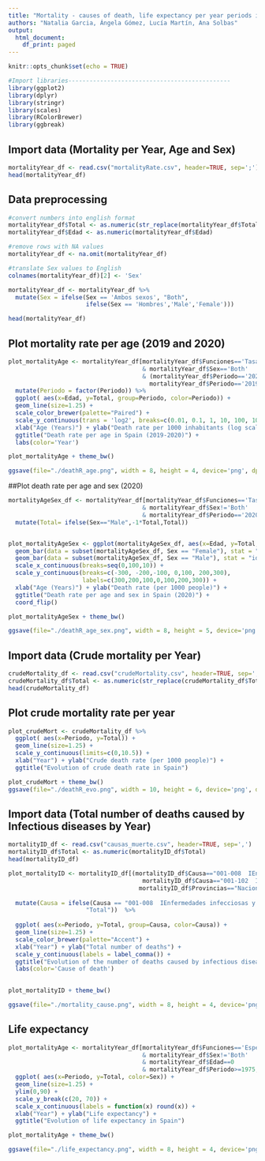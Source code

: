 ---
title: "Mortality - causes of death, life expectancy per year periods in Spain and mortality in population age groups in 2020"
authors: "Natalia Garcia, Ángela Gómez, Lucía Martín, Ana Solbas"
output:
  html_document:
    df_print: paged
---

```{r setup, include=FALSE}
knitr::opts_chunk$set(echo = TRUE)

#Import libraries----------------------------------------------
library(ggplot2)
library(dplyr)
library(stringr)
library(scales)
library(RColorBrewer)
library(ggbreak) 
```

## Import data (Mortality per Year, Age and Sex)

```{r}
mortalityYear_df <- read.csv("mortalityRate.csv", header=TRUE, sep=';')
head(mortalityYear_df)
```

## Data preprocessing

```{r}
#convert numbers into english format 
mortalityYear_df$Total <- as.numeric(str_replace(mortalityYear_df$Total,",","."))
mortalityYear_df$Edad <- as.numeric(mortalityYear_df$Edad)

#remove rows with NA values
mortalityYear_df <- na.omit(mortalityYear_df)

#translate Sex values to English
colnames(mortalityYear_df)[2] <- 'Sex'

mortalityYear_df <- mortalityYear_df %>%
  mutate(Sex = ifelse(Sex == 'Ambos sexos', "Both",
                      ifelse(Sex == 'Hombres','Male','Female')))

head(mortalityYear_df)
```

## Plot mortality rate per age (2019 and 2020)

````{r}
plot_mortalityAge <- mortalityYear_df[mortalityYear_df$Funciones=='Tasa de mortalidad'
                                      & mortalityYear_df$Sex=='Both'
                                      & (mortalityYear_df$Periodo=='2020' |
                                        mortalityYear_df$Periodo=='2019'),] %>%
  mutate(Periodo = factor(Periodo)) %>%
  ggplot( aes(x=Edad, y=Total, group=Periodo, color=Periodo)) +
  geom_line(size=1.25) +
  scale_color_brewer(palette="Paired") +
  scale_y_continuous(trans = 'log2', breaks=c(0.01, 0.1, 1, 10, 100, 1000)) +
  xlab("Age (Years)") + ylab("Death rate per 1000 inhabitants (log scale)") +
  ggtitle("Death rate per age in Spain (2019-2020)") +
  labs(color='Year') 

plot_mortalityAge + theme_bw()

ggsave(file="./deathR_age.png", width = 8, height = 4, device='png', dpi=700)
````
##Plot death rate per age and sex (2020)

````{r}
mortalityAgeSex_df <- mortalityYear_df[mortalityYear_df$Funciones=='Tasa de mortalidad'
                                      & mortalityYear_df$Sex!='Both'
                                      & mortalityYear_df$Periodo=='2020',] %>%
  mutate(Total= ifelse(Sex=="Male",-1*Total,Total))


plot_mortalityAgeSex <- ggplot(mortalityAgeSex_df, aes(x=Edad, y=Total, fill=Sex)) +
  geom_bar(data = subset(mortalityAgeSex_df, Sex == "Female"), stat = "identity") +
  geom_bar(data = subset(mortalityAgeSex_df, Sex == "Male"), stat = "identity") +
  scale_x_continuous(breaks=seq(0,100,10)) +
  scale_y_continuous(breaks=c(-300, -200,-100, 0,100, 200,300), 
                     labels=c(300,200,100,0,100,200,300)) +
  xlab("Age (Years)") + ylab("Death rate (per 1000 people)") +
  ggtitle("Death rate per age and sex in Spain (2020)") +
  coord_flip()

plot_mortalityAgeSex + theme_bw()

ggsave(file="./deathR_age_sex.png", width = 8, height = 5, device='png', dpi=700)
````

## Import data (Crude mortality per Year)

```{r}
crudeMortality_df <- read.csv("crudeMortality.csv", header=TRUE, sep=';')
crudeMortality_df$Total <- as.numeric(str_replace(crudeMortality_df$Total,",","."))
head(crudeMortality_df)
```
## Plot crude mortality rate per year

````{r}
plot_crudeMort <- crudeMortality_df %>%
  ggplot( aes(x=Periodo, y=Total)) +
  geom_line(size=1.25) +
  scale_y_continuous(limits=c(0,10.5)) +
  xlab("Year") + ylab("Crude death rate (per 1000 people)") +
  ggtitle("Evolution of crude death rate in Spain")

plot_crudeMort + theme_bw()
ggsave(file="./deathR_evo.png", width = 10, height = 6, device='png', dpi=700)
````

## Import data (Total number of deaths caused by Infectious diseases by Year)

```{r}
mortalityID_df <- read.csv("causas_muerte.csv", header=TRUE, sep=',')
mortalityID_df$Total <- as.numeric(mortalityID_df$Total)
head(mortalityID_df)
```
````{r}
plot_mortalityID <- mortalityID_df[(mortalityID_df$Causa=="001-008  IEnfermedades infecciosas y parasitarias" | 
                                      mortalityID_df$Causa=="001-102  I-XXIITodas las causas") & 
                                     mortalityID_df$Provincias=="Nacional" & mortalityID_df$Sexo=="Total",] %>%
  
  mutate(Causa = ifelse(Causa == "001-008  IEnfermedades infecciosas y parasitarias", "Infectious diseases",
                      "Total"))  %>%
  
  ggplot( aes(x=Periodo, y=Total, group=Causa, color=Causa)) +
  geom_line(size=1.25) +
  scale_color_brewer(palette="Accent") +
  xlab("Year") + ylab("Total number of deaths") +
  scale_y_continuous(labels = label_comma()) +
  ggtitle("Evolution of the number of deaths caused by infectious diseases in Spain") +
  labs(color='Cause of death') 
  

plot_mortalityID + theme_bw()

ggsave(file="./mortality_cause.png", width = 8, height = 4, device='png', dpi=700)
````
## Life expectancy 
````{r}
plot_mortalityAge <- mortalityYear_df[mortalityYear_df$Funciones=='Esperanza de vida'
                                      & mortalityYear_df$Sex!='Both'
                                      & mortalityYear_df$Edad==0
                                      & mortalityYear_df$Periodo>=1975,] %>%
  ggplot( aes(x=Periodo, y=Total, color=Sex)) +
  geom_line(size=1.25) +
  ylim(0,90) +
  scale_y_break(c(20, 70)) +
  scale_x_continuous(labels = function(x) round(x)) +
  xlab("Year") + ylab("Life expectancy") +
  ggtitle("Evolution of life expectancy in Spain")

plot_mortalityAge + theme_bw()

ggsave(file="./life_expectancy.png", width = 8, height = 4, device='png', dpi=700)
````
